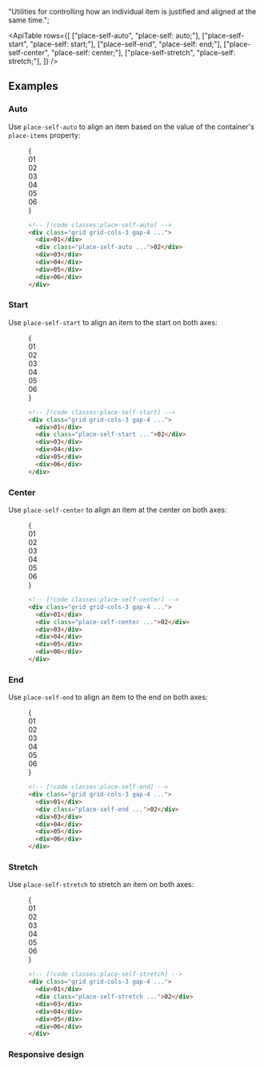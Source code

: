 
  "Utilities for controlling how an individual item is justified and aligned at the same time.";

<ApiTable
  rows={[
    ["place-self-auto", "place-self: auto;"],
    ["place-self-start", "place-self: start;"],
    ["place-self-end", "place-self: end;"],
    ["place-self-center", "place-self: center;"],
    ["place-self-stretch", "place-self: stretch;"],
  ]}
/>

## Examples

### Auto

Use `place-self-auto` to align an item based on the value of the container's `place-items` property:

<Figure>

<Example>
  {
    <div className="grid grid-cols-3 place-items-stretch gap-4 font-mono text-sm leading-6 font-bold text-white">
      <div className="flex items-center justify-center rounded-lg bg-indigo-300 p-8 dark:bg-indigo-800 dark:text-indigo-400">
        01
      </div>
      <div className="flex items-center justify-center place-self-auto rounded-lg bg-indigo-500 p-8">02</div>
      <div className="flex items-center justify-center rounded-lg bg-indigo-300 p-8 dark:bg-indigo-800 dark:text-indigo-400">
        03
      </div>
      <div className="flex items-center justify-center rounded-lg bg-indigo-300 p-8 dark:bg-indigo-800 dark:text-indigo-400">
        04
      </div>
      <div className="flex items-center justify-center rounded-lg bg-indigo-300 p-8 dark:bg-indigo-800 dark:text-indigo-400">
        05
      </div>
      <div className="flex items-center justify-center rounded-lg bg-indigo-300 p-8 dark:bg-indigo-800 dark:text-indigo-400">
        06
      </div>
    </div>
  }
</Example>

```html
<!-- [!code classes:place-self-auto] -->
<div class="grid grid-cols-3 gap-4 ...">
  <div>01</div>
  <div class="place-self-auto ...">02</div>
  <div>03</div>
  <div>04</div>
  <div>05</div>
  <div>06</div>
</div>
```

</Figure>

### Start

Use `place-self-start` to align an item to the start on both axes:

<Figure>

<Example>
  {
    <div className="grid grid-cols-3 place-items-stretch gap-4 font-mono text-sm leading-6 font-bold text-white">
      <div className="flex items-center justify-center rounded-lg bg-purple-300 p-8 dark:bg-purple-800 dark:text-purple-400">
        01
      </div>
      <div className="grid grid-cols-1">
        <Stripes border className="col-start-1 row-start-1 rounded-lg" />
        <div className="col-start-1 row-start-1 flex size-14 items-center justify-center place-self-start rounded-lg bg-purple-500">
          02
        </div>
      </div>
      <div className="flex items-center justify-center rounded-lg bg-purple-300 p-8 dark:bg-purple-800 dark:text-purple-400">
        03
      </div>
      <div className="flex items-center justify-center rounded-lg bg-purple-300 p-8 dark:bg-purple-800 dark:text-purple-400">
        04
      </div>
      <div className="flex items-center justify-center rounded-lg bg-purple-300 p-8 dark:bg-purple-800 dark:text-purple-400">
        05
      </div>
      <div className="flex items-center justify-center rounded-lg bg-purple-300 p-8 dark:bg-purple-800 dark:text-purple-400">
        06
      </div>
    </div>
  }
</Example>

```html
<!-- [!code classes:place-self-start] -->
<div class="grid grid-cols-3 gap-4 ...">
  <div>01</div>
  <div class="place-self-start ...">02</div>
  <div>03</div>
  <div>04</div>
  <div>05</div>
  <div>06</div>
</div>
```

</Figure>

### Center

Use `place-self-center` to align an item at the center on both axes:

<Figure>

<Example>
  {
    <div className="grid grid-cols-3 place-items-stretch gap-4 font-mono text-sm leading-6 font-bold text-white">
      <div className="flex items-center justify-center rounded-lg bg-sky-300 p-8 dark:bg-sky-800 dark:text-sky-500">
        01
      </div>
      <div className="grid grid-cols-1">
        <Stripes border className="col-start-1 row-start-1 rounded-lg" />
        <div className="col-start-1 row-start-1 flex size-14 items-center justify-center place-self-center rounded-lg bg-sky-500">
          02
        </div>
      </div>
      <div className="flex items-center justify-center rounded-lg bg-sky-300 p-8 dark:bg-sky-800 dark:text-sky-500">
        03
      </div>
      <div className="flex items-center justify-center rounded-lg bg-sky-300 p-8 dark:bg-sky-800 dark:text-sky-500">
        04
      </div>
      <div className="flex items-center justify-center rounded-lg bg-sky-300 p-8 dark:bg-sky-800 dark:text-sky-500">
        05
      </div>
      <div className="flex items-center justify-center rounded-lg bg-sky-300 p-8 dark:bg-sky-800 dark:text-sky-500">
        06
      </div>
    </div>
  }
</Example>

```html
<!-- [!code classes:place-self-center] -->
<div class="grid grid-cols-3 gap-4 ...">
  <div>01</div>
  <div class="place-self-center ...">02</div>
  <div>03</div>
  <div>04</div>
  <div>05</div>
  <div>06</div>
</div>
```

</Figure>

### End

Use `place-self-end` to align an item to the end on both axes:

<Figure>

<Example>
  {
    <div className="grid grid-cols-3 place-items-stretch gap-4 font-mono text-sm leading-6 font-bold text-white">
      <div className="flex items-center justify-center rounded-lg bg-pink-300 p-8 dark:bg-pink-800 dark:text-pink-400">
        01
      </div>
      <div className="grid grid-cols-1">
        <Stripes border className="col-start-1 row-start-1 rounded-lg" />
        <div className="col-start-1 row-start-1 flex size-14 items-center justify-center place-self-end rounded-lg bg-pink-500">
          02
        </div>
      </div>
      <div className="flex items-center justify-center rounded-lg bg-pink-300 p-8 dark:bg-pink-800 dark:text-pink-400">
        03
      </div>
      <div className="flex items-center justify-center rounded-lg bg-pink-300 p-8 dark:bg-pink-800 dark:text-pink-400">
        04
      </div>
      <div className="flex items-center justify-center rounded-lg bg-pink-300 p-8 dark:bg-pink-800 dark:text-pink-400">
        05
      </div>
      <div className="flex items-center justify-center rounded-lg bg-pink-300 p-8 dark:bg-pink-800 dark:text-pink-400">
        06
      </div>
    </div>
  }
</Example>

```html
<!-- [!code classes:place-self-end] -->
<div class="grid grid-cols-3 gap-4 ...">
  <div>01</div>
  <div class="place-self-end ...">02</div>
  <div>03</div>
  <div>04</div>
  <div>05</div>
  <div>06</div>
</div>
```

</Figure>

### Stretch

Use `place-self-stretch` to stretch an item on both axes:

<Figure>

<Example>
  {
    <div className="grid grid-cols-3 place-items-stretch gap-4 font-mono text-sm leading-6 font-bold text-white">
      <div className="flex items-center justify-center rounded-lg bg-fuchsia-300 p-8 dark:bg-fuchsia-800 dark:text-fuchsia-400">
        01
      </div>
      <div className="flex items-center justify-center place-self-stretch rounded-lg bg-fuchsia-500 p-8">02</div>
      <div className="flex items-center justify-center rounded-lg bg-fuchsia-300 p-8 dark:bg-fuchsia-800 dark:text-fuchsia-400">
        03
      </div>
      <div className="flex items-center justify-center rounded-lg bg-fuchsia-300 p-8 dark:bg-fuchsia-800 dark:text-fuchsia-400">
        04
      </div>
      <div className="flex items-center justify-center rounded-lg bg-fuchsia-300 p-8 dark:bg-fuchsia-800 dark:text-fuchsia-400">
        05
      </div>
      <div className="flex items-center justify-center rounded-lg bg-fuchsia-300 p-8 dark:bg-fuchsia-800 dark:text-fuchsia-400">
        06
      </div>
    </div>
  }
</Example>

```html
<!-- [!code classes:place-self-stretch] -->
<div class="grid grid-cols-3 gap-4 ...">
  <div>01</div>
  <div class="place-self-stretch ...">02</div>
  <div>03</div>
  <div>04</div>
  <div>05</div>
  <div>06</div>
</div>
```

</Figure>

### Responsive design

<ResponsiveDesign property="place-self" defaultClass="place-self-start" featuredClass="place-self-end" />
